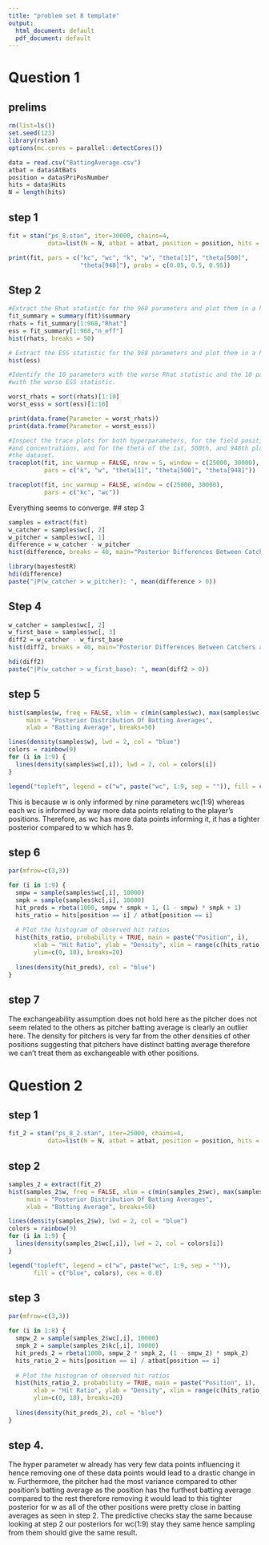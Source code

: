 ```yaml
---
title: "problem set 8 template"
output:
  html_document: default
  pdf_document: default
---
```


# Question 1

## prelims
```r
rm(list=ls())
set.seed(123)
library(rstan)
options(mc.cores = parallel::detectCores())

data = read.csv("BattingAverage.csv")
atbat = data$AtBats
position = data$PriPosNumber
hits = data$Hits
N = length(hits)
```

## step 1

```r
fit = stan("ps_8.stan", iter=30000, chains=4, 
           data=list(N = N, atbat = atbat, position = position, hits = hits))
```
```r
print(fit, pars = c("kc", "wc", "k", "w", "theta[1]", "theta[500]", 
                    "theta[948]"), probs = c(0.05, 0.5, 0.95))
```
## Step 2

```r
#Extract the Rhat statistic for the 968 parameters and plot them in a histogram
fit_summary = summary(fit)$summary
rhats = fit_summary[1:968,"Rhat"]
ess = fit_summary[1:968,"n_eff"]
hist(rhats, breaks = 50)
```
```r
# Extract the ESS statistic for the 968 parameters and plot them in a histogram
hist(ess)
```
```r
#Identify the 10 parameters with the worse Rhat statistic and the 10 parameters
#with the worse ESS statistic.

worst_rhats = sort(rhats)[1:10]
worst_esss = sort(ess)[1:10]

print(data.frame(Parameter = worst_rhats))
print(data.frame(Parameter = worst_esss))
```
```r
#Inspect the trace plots for both hyperparameters, for the field position mode 
#and concentrations, and for the theta of the 1st, 500th, and 948th player in 
#the dataset.
traceplot(fit, inc_warmup = FALSE, nrow = 5, window = c(25000, 30000), 
          pars = c("k", "w", "theta[1]", "theta[500]", "theta[948]"))
```
```r
traceplot(fit, inc_warmup = FALSE, window = c(25000, 30000), 
          pars = c("kc", "wc"))
```
Everything seems to converge.
## step 3
```r
samples = extract(fit)
w_catcher = samples$wc[, 2]
w_pitcher = samples$wc[, 1]
difference = w_catcher - w_pitcher
hist(difference, breaks = 40, main="Posterior Differences Between Catchers and Pitchers")
```
```r
library(bayestestR)
hdi(difference)
paste("|P(w_catcher > w_pitcher): ", mean(difference > 0))
```



## Step 4
```r
w_catcher = samples$wc[, 2]
w_first_base = samples$wc[, 3]
diff2 = w_catcher - w_first_base
hist(diff2, breaks = 40, main="Posterior Differences Between Catchers and First Base")
```

```r
hdi(diff2)
paste("|P(w_catcher > w_first_base): ", mean(diff2 > 0))
```
## step 5
```r
hist(samples$w, freq = FALSE, xlim = c(min(samples$wc), max(samples$wc)), ylim=c(0, 80),
     main = "Posterior Distribution Of Batting Averages",
     xlab = "Batting Average", breaks=50)

lines(density(samples$w), lwd = 2, col = "blue")
colors = rainbow(9)
for (i in 1:9) {
  lines(density(samples$wc[,i]), lwd = 2, col = colors[i])
}

legend("topleft", legend = c("w", paste("wc", 1:9, sep = "")), fill = c("blue", colors), cex = 0.8)
```

This is because w is only informed by nine parameters wc(1:9) whereas each 
wc is informed by way more data points relating to the player's positions. Therefore,
as wc has more data points informing it, it has a tighter posterior compared 
to w which has 9.

## step 6
```r
par(mfrow=c(3,3))

for (i in 1:9) {
  smpw = sample(samples$wc[,i], 10000)
  smpk = sample(samples$kc[,i], 10000)
  hit_preds = rbeta(1000, smpw * smpk + 1, (1 - smpw) * smpk + 1)
  hits_ratio = hits[position == i] / atbat[position == i]
  
  # Plot the histogram of observed hit ratios
  hist(hits_ratio, probability = TRUE, main = paste("Position", i), 
       xlab = "Hit Ratio", ylab = "Density", xlim = range(c(hits_ratio, hit_preds)),
       ylim=c(0, 18), breaks=20)
  
  lines(density(hit_preds), col = "blue")
}

```

## step 7
The exchangeability assumption does not hold here as the pitcher does not seem
related to the others as pitcher batting average is clearly an outlier here. The density for
pitchers is very far from the other densities of other positions suggesting that pitchers 
have distinct batting average therefore we can't treat them as exchangeable with other
positions.

# Question 2

## step 1

```r
fit_2 = stan("ps_8_2.stan", iter=25000, chains=4, 
           data=list(N = N, atbat = atbat, position = position, hits = hits))
```
## step 2
```r
samples_2 = extract(fit_2)
hist(samples_2$w, freq = FALSE, xlim = c(min(samples_2$wc), max(samples_2$wc)), ylim=c(0, 90),
     main = "Posterior Distribution Of Batting Averages",
     xlab = "Batting Average", breaks=50)

lines(density(samples_2$w), lwd = 2, col = "blue")
colors = rainbow(9)
for (i in 1:9) {
  lines(density(samples_2$wc[,i]), lwd = 2, col = colors[i])
}

legend("topleft", legend = c("w", paste("wc", 1:9, sep = "")), 
       fill = c("blue", colors), cex = 0.8)
```


## step 3
```r
par(mfrow=c(3,3))

for (i in 1:8) {
  smpw_2 = sample(samples_2$wc[,i], 10000)
  smpk_2 = sample(samples_2$kc[,i], 10000)
  hit_preds_2 = rbeta(1000, smpw_2 * smpk_2, (1 - smpw_2) * smpk_2)
  hits_ratio_2 = hits[position == i] / atbat[position == i]
  
  # Plot the histogram of observed hit ratios
  hist(hits_ratio_2, probability = TRUE, main = paste("Position", i), 
       xlab = "Hit Ratio", ylab = "Density", xlim = range(c(hits_ratio_2, hit_preds_2)),
       ylim=c(0, 18), breaks=20)
  
  lines(density(hit_preds_2), col = "blue")
}

```


## step 4.
The hyper parameter w already has very few data points influencing it
hence removing one of these data points would lead to a drastic change in w. 
Furthermore, the pitcher had the most variance compared to other position's 
batting average as the position has the furthest batting average compared to the rest
therefore removing it would lead to this tighter posterior for w as all of the 
other positions were pretty close in batting averages as seen in step 2. The 
predictive checks stay the same because looking at step 2 our posteriors for wc(1:9)
stay they same hence sampling from them should give the same result.

